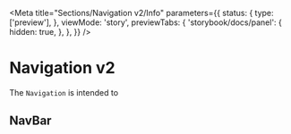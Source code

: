 
<Meta
    title="Sections/Navigation v2/Info"
    parameters={{
        status: {
            type: ['preview'],
        },
        viewMode: 'story',
        previewTabs: {
            'storybook/docs/panel': {
                hidden: true,
            },
        },
    }}
/>

# Navigation v2

The `Navigation` is intended to

<ArgsTable of={Navigation} />

## NavBar

<ArgsTable of={NavBar} />

<Preview>
    <Story id="sections-navigation-v2--bar-over-page-content" height="500px" />
</Preview>
